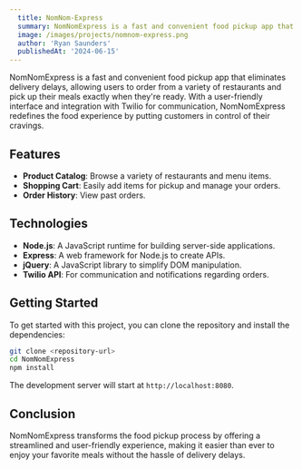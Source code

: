 ```yaml
---
  title: NomNom-Express
  summary: NomNomExpress is a fast and convenient food pickup app that eliminates delivery delays, allowing users to order from a variety of restaurants and pick up their meals exactly when they're ready. With a user-friendly interface and integration with Twilio for communication, NomNomExpress redefines the food experience by putting customers in control of their cravings.
  image: /images/projects/nomnom-express.png
  author: 'Ryan Saunders'
  publishedAt: '2024-06-15'
---
```


NomNomExpress is a fast and convenient food pickup app that eliminates delivery delays, allowing users to order from a variety of restaurants and pick up their meals exactly when they're ready. With a user-friendly interface and integration with Twilio for communication, NomNomExpress redefines the food experience by putting customers in control of their cravings.

## Features

- **Product Catalog**: Browse a variety of restaurants and menu items.
- **Shopping Cart**: Easily add items for pickup and manage your orders.
- **Order History**: View past orders.

## Technologies

- **Node.js**: A JavaScript runtime for building server-side applications.
- **Express**: A web framework for Node.js to create APIs.
- **jQuery**: A JavaScript library to simplify DOM manipulation.
- **Twilio API**: For communication and notifications regarding orders.

## Getting Started

To get started with this project, you can clone the repository and install the dependencies:

```bash
git clone <repository-url>
cd NomNomExpress
npm install
```

The development server will start at `http://localhost:8080`.

## Conclusion

NomNomExpress transforms the food pickup process by offering a streamlined and user-friendly experience, making it easier than ever to enjoy your favorite meals without the hassle of delivery delays.